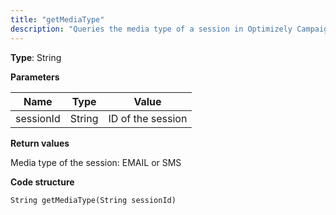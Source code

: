 ```yaml
---
title: "getMediaType"
description: "Queries the media type of a session in Optimizely Campaign."
---
```


**Type**: String

**Parameters**

| Name      | Type   | Value             |
| --------- | ------ | ----------------- |
| sessionId | String | ID of the session |

**Return values**

Media type of the session: EMAIL or SMS

**Code structure**

`String getMediaType(String sessionId)
`